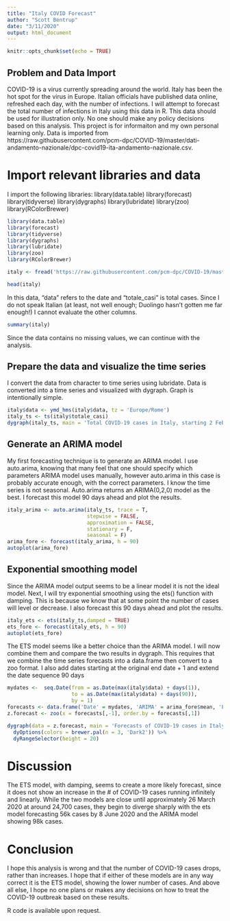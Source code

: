 ---
title: "Italy COVID Forecast"
author: "Scott Bentrup"
date: "3/11/2020"
output: html_document
---

```{r setup, include=FALSE}
knitr::opts_chunk$set(echo = TRUE)
```

## Problem and Data Import
COVID-19 is a virus currently spreading around the world. Italy has been the hot spot for the virus in Europe. Italian officials have published data online, refreshed each day, with the number of infections. I will attempt to forecast the total number of infections in Italy using this data in R.
This data should be used for illustration only. No one should make any policy decisions based on this analysis. This project is for informaiton and my own personal learning only.
Data is imported from https://raw.githubusercontent.com/pcm-dpc/COVID-19/master/dati-andamento-nazionale/dpc-covid19-ita-andamento-nazionale.csv.

# Import relevant libraries and data
I import the following libraries:
library(data.table)
library(forecast)
library(tidyverse)
library(dygraphs)
library(lubridate)
library(zoo)
library(RColorBrewer)

```{r libraries, include=FALSE, paged.print=FALSE}
library(data.table)
library(forecast)
library(tidyverse)
library(dygraphs)
library(lubridate)
library(zoo)
library(RColorBrewer)
```

```{r data import, echo=FALSE}
italy <- fread('https://raw.githubusercontent.com/pcm-dpc/COVID-19/master/dati-andamento-nazionale/dpc-covid19-ita-andamento-nazionale.csv')

head(italy)
```
In this data, "data" refers to the date and "totale_casi" is total cases. Since I do not speak Italian (at least, not well enough; Duolingo hasn't gotten me far enough!) I cannot evaluate the other columns.

```{r data summary, echo=FALSE}
summary(italy)
```

Since the data contains no missing values, we can continue with the analysis.

## Prepare the data and visualize the time series
I convert the data from character to time series using lubridate. Data is converted into a time series and visualized with dygraph. Graph is intentionally simple.
```{r time series, echo=FALSE}
italy$data <- ymd_hms(italy$data, tz = 'Europe/Rome')
italy_ts <- ts(italy$totale_casi)
dygraph(italy_ts, main = 'Total COVID-19 cases in Italy, starting 2 Feb')
```

## Generate an ARIMA model

My first forecasting technique is to generate an ARIMA model. I use auto.arima, knowing that many feel that one should specify which parameters ARIMA model uses manually, however auto.arima in this case is probably accurate enough, with the correct parameters. I know the time series is not seasonal. Auto.arima returns an ARIMA(0,2,0) model as the best. I forecast this model 90 days ahead and plot the results.

```{r ARIMA, echo=FALSE}
italy_arima <- auto.arima(italy_ts, trace = T, 
                          stepwise = FALSE, 
                          approximation = FALSE, 
                          stationary = F,
                          seasonal = F)
arima_fore <- forecast(italy_arima, h = 90)
autoplot(arima_fore)
```

## Exponential smoothing model
Since the ARIMA model output seems to be a linear model it is not the ideal model. Next, I will try exponential smoothing using the ets() function with damping. This is because we know that at some point the number of cases will level or decrease. I also forecast this 90 days ahead and plot the results.
```{r ets model, echo=FALSE}
italy_ets <- ets(italy_ts,damped = TRUE)
ets_fore <- forecast(italy_ets, h = 90)
autoplot(ets_fore)
```

The ETS model seems like a better choice than the ARIMA model. I will now combine them and compare the two results in dygraph. This requires that we combine the time series forecasts into a data.frame then convert to a zoo format. I also add dates starting at the original end date + 1 and extend the date sequence 90 days
```{r combine models, echo=FALSE}
mydates <-  seq.Date(from = as.Date(max(italy$data) + days(1)),
                     to = as.Date(max(italy$data) + days(90)),
                     by = 1)
forecasts <- data.frame('Date' = mydates, 'ARIMA' = arima_fore$mean, 'ETS' = ets_fore$mean)#, 'Holt' = italy_holt$mean)
z.forecast <- zoo(x = forecasts[,-1], order.by = forecasts[,1])

```

```{r forecast dygraph, echo=FALSE}
dygraph(data = z.forecast, main = 'Forecasts of COVID-19 cases in Italy over 90 days', ylab = 'Total Cases') %>% 
  dyOptions(colors = brewer.pal(n = 3, 'Dark2')) %>% 
  dyRangeSelector(height = 20)
```

# Discussion
The ETS model, with damping, seems to create a more likely forecast, since it does not show an increase in the # of COVID-19 cases running infinitely and linearly. While the two models are close until approximately 26 March 2020 at around 24,700 cases, they begin to diverge sharply with the ets model forecasting 56k cases by 8 June 2020 and the ARIMA model showing 98k cases.

# Conclusion
I hope this analysis is wrong and that the number of COVID-19 cases drops, rather than increases. I hope that if either of these models are in any way correct it is the ETS model, showing the lower number of cases. And above all else, I hope no one plans or makes any decisions on how to treat the COVID-19 outbreak based on these results.

R code is available upon request.